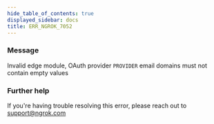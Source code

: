 ```yaml
---
hide_table_of_contents: true
displayed_sidebar: docs
title: ERR_NGROK_7052
---
```


### Message

Invalid edge module, OAuth provider `PROVIDER` email domains must not contain empty values

<ErrorDetails />

### Further help

If you're having trouble resolving this error, please reach out to [support@ngrok.com](mailto:support@ngrok.com?subject=Help%20with%20ERR_NGROK_7052)
